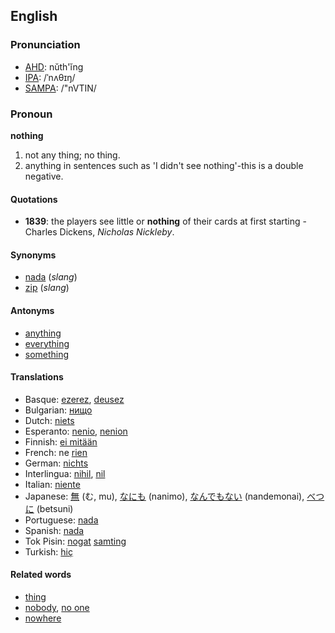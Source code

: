 ==English==

===Pronunciation===
*[[w:AHD|AHD]]: nŭth'ĭng
*[[w:IPA|IPA]]: /ˈnʌθɪŋ/
*[[w:SAMPA|SAMPA]]: /"nVTIN/

===Pronoun===
'''nothing'''

# not any thing; no thing.
# anything in sentences such as 'I didn't see nothing'-this is a double negative.

====Quotations====
* '''1839''': the players see little or '''nothing''' of their cards at first starting - Charles Dickens, ''Nicholas Nickleby''.

====Synonyms====
*[[nada]] (''slang'')
*[[zip]] (''slang'')

====Antonyms====
*[[anything]]
*[[everything]]
*[[something]]

====Translations====
*Basque: [[ezerez]], [[deusez]]
*Bulgarian: [[нищо]]
*Dutch: [[niets]]
*Esperanto: [[nenio]], [[nenion]]
*Finnish: [[ei mitään]]
*French: ne [[rien]]
*German: [[nichts]]
*Interlingua: [[nihil]], [[nil]]
*Italian: [[niente]]
*Japanese: [[無]] (む, mu), [[なにも]] (nanimo), [[なんでもない]] (nandemonai), [[べつに]] (betsuni)
*Portuguese: [[nada]]
*Spanish: [[nada]]
*Tok Pisin: [[nogat]] [[samting]]
*Turkish: [[hiç]]

====Related words====
*[[thing]]
*[[nobody]], [[no one]]
*[[nowhere]]